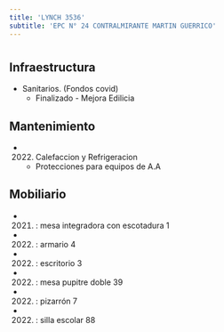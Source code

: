 ```yaml
---
title: 'LYNCH 3536'
subtitle: 'EPC N° 24 CONTRALMIRANTE MARTIN GUERRICO'
---
```


#
## Infraestructura

* Sanitarios. (Fondos covid) 
    + Finalizado - Mejora Edilicia 


## Mantenimiento

*  (2022) Calefaccion y Refrigeracion 
    + Protecciones para equipos de A.A


## Mobiliario

*  (2021) : mesa integradora con escotadura 1 

*  (2022) : armario 4 

*  (2022) : escritorio 3 

*  (2022) : mesa pupitre doble 39 

*  (2022) : pizarrón 7 

*  (2022) : silla escolar 88 










